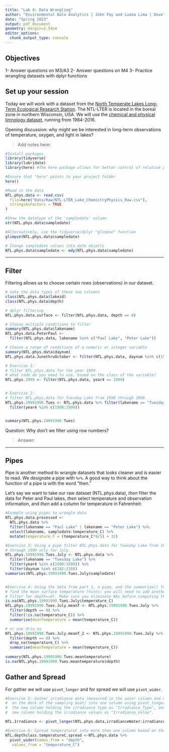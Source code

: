 ```yaml
---
title: "Lab 4: Data Wrangling"
author: "Environmental Data Analytics | John Fay and Luana Lima | Developed by Kateri Salk"
date: "Spring 2023"
output: pdf_document
geometry: margin=2.54cm
editor_options: 
  chunk_output_type: console
---
```


## Objectives
1- Answer questions on M3/A3
2- Answer questions on M4
3- Practice wrangling datasets with dplyr functions

## Set up your session

Today we will work with a dataset from the [North Temperate Lakes Long-Term Ecological Research Station](https://lter.limnology.wisc.edu/about/overview). The NTL-LTER is located in the boreal zone in northern Wisconsin, USA. We will use the [chemical and physical limnology dataset](https://lter.limnology.wisc.edu/content/cascade-project-north-temperate-lakes-lter-core-data-physical-and-chemical-limnology-1984), running from 1984-2016. 

Opening discussion: why might we be interested in long-term observations of temperature, oxygen, and light in lakes?

> Add notes here: 

```r
#Install packages
library(tidyverse)
library(lubridate)
library(here) #The here package allows for better control of relative paths

#Ensure that "here" points to your project folder
here()

#Read in the data
NTL.phys.data <- read.csv(
  file=here("Data/Raw/NTL-LTER_Lake_ChemistryPhysics_Raw.csv"), 
  stringsAsFactors = TRUE
)

#Show the datatype of the 'sampledate' column
str(NTL.phys.data$sampledate)

#Alternatively, use the tidyverse/dplyr "glimpse" function
glimpse(NTL.phys.data$sampledate)

# Change sampledate values into date objects
NTL.phys.data$sampledate <- mdy(NTL.phys.data$sampledate)
```

---

## Filter

Filtering allows us to choose certain rows (observations) in our dataset.

```r
# note the data types of these two columns
class(NTL.phys.data$lakeid)
class(NTL.phys.data$depth)

# dplyr filtering
NTL.phys.data.surface <- filter(NTL.phys.data, depth == 0)

# Choose multiple conditions to filter
summary(NTL.phys.data$lakename)
NTL.phys.data.PeterPaul <- 
  filter(NTL.phys.data, lakename %in% c("Paul Lake", "Peter Lake"))

# Choose a range of conditions of a numeric or integer variable
summary(NTL.phys.data$daynum)
NTL.phys.data.JunethruOctober <- filter(NTL.phys.data, daynum %in% c(152:304))
```

```r
# Exercise 1: 
# filter NTL.phys.data for the year 1999
# what code do you need to use, based on the class of the variable?
NTL.phys.1999 <- filter(NTL.phys.data, year4 == 1999)


# Exercise 2: 
# filter NTL.phys.data for Tuesday Lake from 1990 through 1999.
NTL.phys.19991990.Tues <- NTL.phys.data %>% filter(lakename == "Tuesday Lake") %>% 
  filter(year4 %in% c(1990:1999))


summary(NTL.phys.19991990.Tues)
```
Question: Why don't we filter using row numbers?

> Answer: 

---

## Pipes

Pipe is another method to wrangle datasets that looks cleaner and is easier to read.  We designate a pipe with `%>%`. A good way to think about the function of a pipe is with the word "then." 

Let's say we want to take our raw dataset (NTL.phys.data), *then* filter the data for Peter and Paul lakes, *then* select temperature and observation information, and *then* add a column for temperature in Fahrenheit: 

```r
#Example using pipes to wrangle data
NTL.phys.data.processed <- 
  NTL.phys.data %>%
  filter(lakename == "Paul Lake" | lakename == "Peter Lake") %>%
  select(lakename, sampledate:temperature_C) %>%
  mutate(temperature_F = (temperature_C*9/5) + 32)

#Exercise 3: Using a pipe filter NTL.phys.data for Tuesday Lake from 1990 
# through 1999 only for July.
NTL.phys.19991990.Tues.July <- NTL.phys.data %>% 
  filter(lakename == "Tuesday Lake") %>% 
  filter(year4 %in% c(1990:1999)) %>% 
  filter(daynum %in% c(182:210)) 
summaries(NTL.phys.19991990.Tues.July$sampledate)  


#Exercise 4: Using the data from part 3, a pipe, and the summarize() function 
# find the mean surface temperature (hints: you will need to add another
# filter for depth==0). Make sure you eliminate NAs before computing the means.
is.na(NTL.phys.19991990.Tues.July$temperature_C)
NTL.phys.19991990.Tues.July.meanT <- NTL.phys.19991990.Tues.July %>% 
  filter(depth == 0) %>% 
  filter(!is.na(temperature_C)) %>% 
  summarise(meanTemperature = mean(temperature_C))

# or use drio_na
NTL.phys.19991990.Tues.July.meanT_2 <- NTL.phys.19991990.Tues.July %>% 
  filter(depth == 0) %>% 
  drop_na(temperature_C) %>% 
  summarise(meanTemperature = mean(temperature_C))
  
summary(NTL.phys.19991990.Tues.meantemperature)
is.na(NTL.phys.19991990.Tues.meantemperature$depth)

```

## Gather and Spread

For gather we will use `pivot_longer` and for spread we will use `pivot_wider`.

```r
#Exercise 5: Gather irradiance data (measured in the water column and measured
#  on the deck of the sampling boat) into one column using pivot_longer. Name
#  the new column holding the irradiance type as "Irradiance_Type", and name the
#  new column holding the irradiance values as "Irradiance_Value".

NTL.Irradiance <- pivot_longer(NTL.phys.data,irradianceWater:irradianceWater, names_to = "Irradiance_Type",values_to = "Irradiance_Value")

#Exercise 6: Spread temperatureC into more than one column based on the depth.
NTL.depthclass.temperatureC.spread <-NTL.phys.data %>% 
  pivot_wider(names_from = "depth", 
   values_from = "temperature_C") 
  


```

